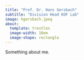 ```yaml
---
title: "Prof. Dr. Hans Gersbach"
subtitle: "Division Head KOF Lab"
image: hgersbach.jpeg
about:
  template: trestles
  image-width: 10em
  image-shape: rectangle
---
```


Something about me. 
